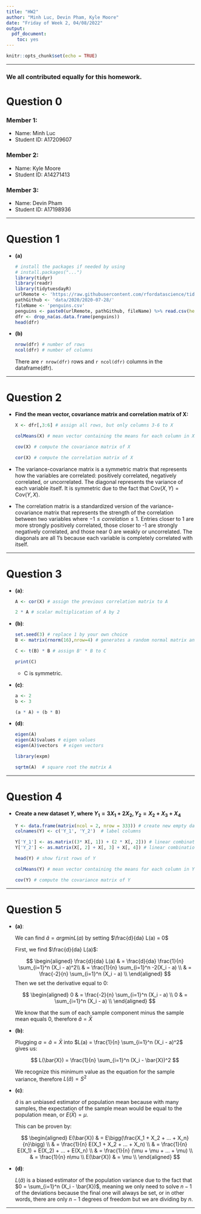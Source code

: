 ```yaml
---
title: "HW2"
author: "Minh Luc, Devin Pham, Kyle Moore"
date: "Friday of Week 2, 04/08/2022"
output: 
  pdf_document: 
    toc: yes
---
```


```r
knitr::opts_chunk$set(echo = TRUE)
```

***
### We all contributed equally for this homework.

# Question 0 

### Member 1: 
* Name: Minh Luc
* Student ID: A17209607

### Member 2: 

* Name: Kyle Moore
* Student ID: A14271413

### Member 3: 

* Name: Devin Pham
* Student ID: A17198936

***

# Question 1

* **(a)**

    ```r
    # install the packages if needed by using
    # install.packages("...")
    library(tidyr)
    library(readr)
    library(tidytuesdayR)
    urlRemote <- 'https://raw.githubusercontent.com/rfordatascience/tidytuesday/master/'
    pathGithub <- 'data/2020/2020-07-28/'
    fileName <- 'penguins.csv'
    penguins <- paste0(urlRemote, pathGithub, fileName) %>% read.csv(header = TRUE)
    dfr <- drop_na(as.data.frame(penguins))
    head(dfr)
    ```

* **(b)**

    ```r
    nrow(dfr) # number of rows
    ncol(dfr) # number of columns
    ```
  
  There are `r nrow(dfr)` rows and `r ncol(dfr)` columns in the dataframe(dfr).

***

# Question 2

* **Find the mean vector, covariance matrix and correlation matrix of X:**

    ```r
    X <- dfr[,3:6] # assign all rows, but only columns 3-6 to X

    colMeans(X) # mean vector containing the means for each column in X
    
    cov(X) # compute the covariance matrix of X
    
    cor(X) # compute the correlation matrix of X
    ```

* The variance-covariance matrix is a symmetric matrix that represents how the variables are correlated: positively correlated, negatively correlated, or uncorrelated. The diagonal         represents the variance of each variable itself. It is symmetric due to the fact that $\mathrm{Cov}(X,Y) = \mathrm{Cov}(Y,X)$.

* The correlation matrix is a standardized version of the variance-covariance matrix that represents the strength of the correlation between two variables where $-1 \leq correlation        \leq 1$. Entries closer to 1 are more strongly positively correlated, those closer to -1 are strongly negatively correlated, and those near 0 are weakly or uncorrelated. The diagonals     are all 1's because each variable is completely correlated with itself.

***

# Question 3

* **(a)**:

    ```r
    A <- cor(X) # assign the previous correlation matrix to A
    
    2 * A # scalar multiplication of A by 2
    ```

* **(b)**:

    ```r
    set.seed(3) # replace 1 by your own choice
    B <- matrix(rnorm(16),nrow=4) # generates a random normal matrix and assigns it to B
    
    C <- t(B) * B # assign B' * B to C
    
    print(C)
    ```
    
  * C is symmetric.

* **(c)**:

    ```r
    a <- 2
    b <- 3
    
    (a * A) + (b * B)
    ```

* **(d)**:

    ```r
    eigen(A)
    eigen(A)$values # eigen values
    eigen(A)$vectors  # eigen vectors
    
    library(expm)
    
    sqrtm(A)  # square root the matrix A
    ```
    
***

# Question 4

* **Create a new dataset $Y$, where $Y_1 = 3X_1 + 2X_2, Y_2 = X_2 + X_3 + X_4$**

    ```r
    Y <- data.frame(matrix(ncol = 2, nrow = 333)) # create new empty dataframe
    colnames(Y) <- c('Y_1', 'Y_2')  # label columns
    
    Y['Y_1'] <- as.matrix((3* X[, 1]) + (2 * X[, 2])) # linear combination of X into new column
    Y['Y_2'] <- as.matrix(X[, 2] + X[, 3] + X[, 4]) # linear combination of X into new column
    
    head(Y) # show first rows of Y
    
    colMeans(Y) # mean vector containing the means for each column in Y
    
    cov(Y) # compute the covariance matrix of Y
    ```

***

# Question 5

* **(a)**:

  We can find $\hat{a} = argmin L(a)$ by setting $\frac{d}{da} L(a) = 0$
  
  First, we find $\frac{d}{da} L(a)$:
  
	$$
	\begin{aligned}
		 \frac{d}{da} L(a) & = \frac{d}{da} \frac{1}{n} \sum_{i=1}^n (X_i - a)^2\\
				 & = \frac{1}{n} \sum_{i=1}^n -2(X_i - a) \\
				 & = \frac{-2}{n} \sum_{i=1}^n (X_i - a) \\
	\end{aligned}
	$$
  Then we set the derivative equal to 0:
  
	$$
	\begin{aligned}
		  0 & = \frac{-2}{n} \sum_{i=1}^n (X_i - a) \\
		  0 & = \sum_{i=1}^n (X_i - a) \\
	\end{aligned}
	$$
  
  We know that the sum of each sample component minus the sample mean equals 0, therefore $\hat{a} = \bar{X}$

* **(b)**:

  Plugging $a = \hat{a} = \bar{X}$ into $L(a) = \frac{1}{n} \sum_{i=1}^n (X_i - a)^2$ gives us:
  
  $$
    L(\bar{X}) = \frac{1}{n} \sum_{i=1}^n (X_i - \bar{X})^2
  $$
  
  We recognize this minimum value as the equation for the sample variance, therefore $L(\hat{a}) = S^2$
  
* **(c)**:

  $\hat{a}$ is an unbiased estimator of population mean because with many samples, the expectation of the sample mean would be equal to the population mean, or $E(\bar{X}) = \mu$.
  
  This can be proven by:
  
  $$
	\begin{aligned}
		  E(\bar{X}) & = E\bigg(\frac{X_1 + X_2 + ... + X_n}{n}\bigg) \\
		    & = \frac{1}{n} E(X_1 + X_2 + ... + X_n) \\
		    & = \frac{1}{n} E(X_1) + E(X_2) + ... + E(X_n) \\
		    & = \frac{1}{n} (\mu + \mu + ... + \mu) \\
		    & = \frac{1}{n} n\mu \\
		    E(\bar{X}) & = \mu \\
	\end{aligned}
	$$

* **(d)**:

  $L(\hat{a})$ is a biased estimator of the population variance due to the fact that $0 = \sum_{i=1}^n (X_i     - \bar{X})$, meaning we only need to solve $n - 1$ of the deviations because the final one will always be     set, or in other words, there are only $n - 1$ degrees of freedom but we are dividing by $n$.

***